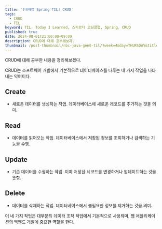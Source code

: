 ```yaml
---
title: '[내배캠 Spring TIL] CRUD'
tags:
  - CRUD
  - TIL
keyword: TIL, Today I Learned, 스파르타 코딩클럽, Spring, CRUD
published: true
date: 2024-08-01T21:00:00+09:00
description: CRUD에 대해 공부해보자.
thumbnail: /post-thumbnail/nbc-java-gen6-til/?week=4&day=THURSDAY&title=CRUD
---
```


CRUD에 대해 공부한 내용을 정리해보겠다.

CRUD는 소프트웨어 개발에서 기본적으로 데이터베이스를 다루는 네 가지 작업을 나타내는 약어이다.

## Create

- 새로운 데이터를 생성하는 작업. 데이터베이스에 새로운 레코드를 추가하는 것을 의미.

## Read

- 데이터를 읽어오는 작업. 데이터베이스에서 저장된 정보를 조회하거나 검색하는 기능을 수행.

## Update

- 기존 데이터를 수정하는 작업. 이미 저장된 레코드를 변경하거나 업데이트하는 것을 뜻함.

## Delete

- 데이터를 삭제하는 작업. 데이터베이스에서 불필요한 정보를 제거하는 것을 의미.

이 네 가지 작업은 대부분의 데이터 조작 작업에서 기본적으로 사용되며, 웹 애플리케이션의 백엔드 개발에 중요한 역할을 한다.
